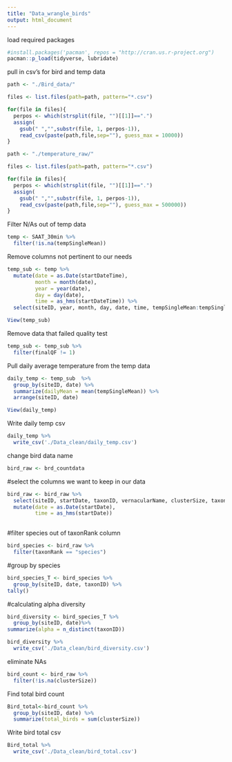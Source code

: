 ```yaml
---
title: "Data_wrangle_birds"
output: html_document
---
```

load required packages
```r
#install.packages('pacman', repos = "http://cran.us.r-project.org")
pacman::p_load(tidyverse, lubridate)
```

pull in csv's for bird and temp data
```r
path <- "./Bird_data/"

files <- list.files(path=path, pattern="*.csv")

for(file in files){
  perpos <- which(strsplit(file, "")[[1]]==".")
  assign(
    gsub(" ","",substr(file, 1, perpos-1)),
    read_csv(paste(path,file,sep=""), guess_max = 10000))
}

path <- "./temperature_raw/"

files <- list.files(path=path, pattern="*.csv")

for(file in files){
  perpos <- which(strsplit(file, "")[[1]]==".")
  assign(
    gsub(" ","",substr(file, 1, perpos-1)),
    read_csv(paste(path,file,sep=""), guess_max = 500000))
}
```
Filter N/As out of temp data
```r
temp <- SAAT_30min %>% 
  filter(!is.na(tempSingleMean))
```

Remove columns not pertinent to our needs
```r
temp_sub <- temp %>% 
  mutate(date = as.Date(startDateTime),
         month = month(date),
         year = year(date),
         day = day(date),
         time = as_hms(startDateTime)) %>% 
  select(siteID, year, month, day, date, time, tempSingleMean:tempSingleMaximum, finalQF)

View(temp_sub)
```

Remove data that failed quality test
```r
temp_sub <- temp_sub %>% 
  filter(finalQF != 1)
```

Pull daily average temperature from the temp data
```r
daily_temp <- temp_sub  %>% 
  group_by(siteID, date) %>% 
  summarize(dailyMean = mean(tempSingleMean)) %>% 
  arrange(siteID, date)

View(daily_temp)
```

Write daily temp csv
```r
daily_temp %>% 
  write_csv('./Data_clean/daily_temp.csv')
```

change bird data name
```r
bird_raw <- brd_countdata
```
#select the columns we want to keep in our data
```r
bird_raw <- bird_raw %>%
  select(siteID, startDate, taxonID, vernacularName, clusterSize, taxonRank) %>%
  mutate(date = as.Date(startDate),
         time = as_hms(startDate))
         
```


#filter species out of taxonRank column
```r
bird_species <- bird_raw %>% 
  filter(taxonRank == "species")
```
#group by species
```r
bird_species_T <- bird_species %>%
  group_by(siteID, date, taxonID) %>%
tally()
```

#calculating alpha diversity

```r
bird_diversity <- bird_species_T %>%
  group_by(siteID, date)%>%
summarize(alpha = n_distinct(taxonID))
```
```r
bird_diversity %>%
  write_csv('./Data_clean/bird_diversity.csv')
```

eliminate NAs
```r
bird_count <- bird_raw %>% 
  filter(!is.na(clusterSize))
```


Find total bird count
```r
Bird_total<-bird_count %>%
  group_by(siteID, date) %>%
  summarize(total_birds = sum(clusterSize))
```

Write bird total csv
```r
Bird_total %>%
  write_csv('./Data_clean/bird_total.csv')
```